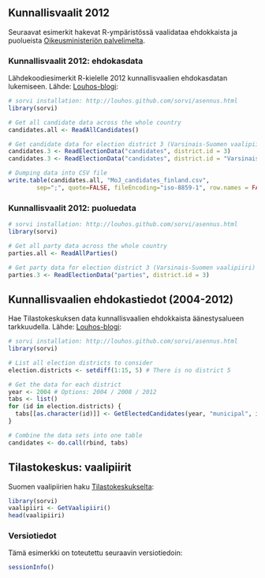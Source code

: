 
## Kunnallisvaalit 2012

Seuraavat esimerkit hakevat R-ympäristössä vaalidataa ehdokkaista ja puolueista [Oikeusministeriön palvelimelta](http://192.49.229.35/K2012/s/ehd_listat/kokomaa.htm#ladattavat).

### Kunnallisvaalit 2012: ehdokasdata

Lähdekoodiesimerkit R-kielelle 2012 kunnallisvaalien ehdokasdatan lukemiseen. Lähde: [Louhos-blogi](http://louhos.wordpress.com/2012/10/05/kunnallisvaalien-vertailukelpoiset-ehdokasdatat-csv-taulukkoina-2004-2008-2012/):

```r
# sorvi installation: http://louhos.github.com/sorvi/asennus.html
library(sorvi) 

# Get all candidate data across the whole country  
candidates.all <- ReadAllCandidates()

# Get candidate data for election district 3 (Varsinais-Suomen vaalipiiri)
candidates.3 <- ReadElectionData("candidates", district.id = 3)  
candidates.3 <- ReadElectionData("candidates", district.id = "Varsinais-Suomen vaalipiiri")  

# Dumping data into CSV file
write.table(candidates.all, "MoJ_candidates_finland.csv", 
	    sep=";", quote=FALSE, fileEncoding="iso-8859-1", row.names = FALSE)
```

### Kunnallisvaalit 2012: puoluedata

```r
# sorvi installation: http://louhos.github.com/sorvi/asennus.html
library(sorvi) 

# Get all party data across the whole country  
parties.all <- ReadAllParties()

# Get party data for election district 3 (Varsinais-Suomen vaalipiiri)
parties.3 <- ReadElectionData("parties", district.id = 3)  
```


## Kunnallisvaalien ehdokastiedot (2004-2012)

Hae Tilastokeskuksen data kunnallisvaalien ehdokkaista äänestysalueen tarkkuudella. Lähde: [Louhos-blogi](http://louhos.wordpress.com/2012/10/05/kunnallisvaalien-vertailukelpoiset-ehdokasdatat-csv-taulukkoina-2004-2008-2012/):

```r
# sorvi installation: http://louhos.github.com/sorvi/asennus.html
library(sorvi)

# List all election districts to consider 
election.districts <- setdiff(1:15, 5) # There is no district 5

# Get the data for each district
year <- 2004 # Options: 2004 / 2008 / 2012
tabs <- list()
for (id in election.districts) {
  tabs[[as.character(id)]] <- GetElectedCandidates(year, "municipal", id) 
}

# Combine the data sets into one table
candidates <- do.call(rbind, tabs)
```


## Tilastokeskus: vaalipiirit

Suomen vaalipiirien haku [Tilastokeskukselta](http://www.stat.fi/meta/luokitukset/vaalipiiri/001-2012/luokitusavain_kunta.html):

```r
library(sorvi)
vaalipiiri <- GetVaalipiiri()
head(vaalipiiri)
```


### Versiotiedot

Tämä esimerkki on toteutettu seuraavin versiotiedoin:
 
```r
sessionInfo()
```




